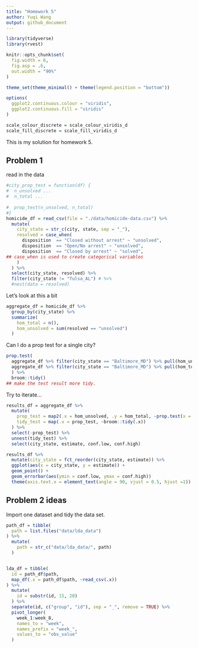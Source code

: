```yaml
---
title: "Homework 5"
author: Yuqi Wang
output: github_document
---
```


```r
library(tidyverse)
library(rvest)

knitr::opts_chunk$set(
  fig.width = 6,
  fig.asp = .6,
  out.width = "90%"
)

theme_set(theme_minimal() + theme(legend.position = "bottom"))

options(
  ggplot2.continuous.colour = "viridis",
  ggplot2.continuous.fill = "viridis"
)

scale_colour_discrete = scale_colour_viridis_d
scale_fill_discrete = scale_fill_viridis_d
```


This is my solution for homework 5.

## Problem 1
read in the data

```r
#city_prop_test = function(df) {
#  n_unsolved ...
#  n_total ...
  
#  prop_test(n_unsolved, n_total)
#}
homicide_df = read_csv(file = "./data/homicide-data.csv") %>% 
  mutate(
    city_state = str_c(city, state, sep = "_"),
    resolved = case_when(
      disposition  == "Closed without arrest" ~ "unsolved",
      disposition  == "Open/No arrest" ~ "unsolved",
      disposition  == "Closed by arrest" ~ "solved",
## case_when is used to create categorical variables
    )
  ) %>% 
  select(city_state, resolved) %>% 
  filter(city_state != "Tulsa_AL") # %>% 
  #nest(data = resolved)
```

Let's look at this a bit

```r
aggregate_df = homicide_df %>% 
  group_by(city_state) %>% 
  summarize(
    hom_total = n(),
    hom_unsolved = sum(resolved == "unsolved")
  )
```


Can I do a prop test for a single city?

```r
prop.test(
  aggregate_df %>% filter(city_state == "Baltimore_MD") %>% pull(hom_unsolved),
  aggregate_df %>% filter(city_state == "Baltimore_MD") %>% pull(hom_total)
  ) %>% 
  broom::tidy()
## make the test result more tidy.
```

Try to iterate...

```r
results_df = aggregate_df %>% 
  mutate(
    prop_test = map2(.x = hom_unsolved, .y = hom_total, ~prop.test(x = .x, n = .y)),
    tidy_test = map(.x = prop_test, ~broom::tidy(.x))
  ) %>% 
  select(-prop_test) %>% 
  unnest(tidy_test) %>% 
  select(city_state, estimate, conf.low, conf.high)
```

```r
results_df %>% 
  mutate(city_state = fct_reorder(city_state, estimate)) %>% 
  ggplot(aes(x = city_state, y = estimate)) +
  geom_point() +
  geom_errorbar(aes(ymin = conf.low, ymax = conf.high))
  theme(axis.text.x = element_text(angle = 90, vjust = 0.5, hjust =1))
```

## Problem 2 ideas

Import one dataset and tidy the data set.
```r
path_df = tibble(
  path = list.files("data/lda_data")
) %>% 
  mutate(
    path = str_c("data/lda_data/", path)
  )


lda_df = tibble(
  id = path_df$path,
  map_df(.x = path_df$path, ~read_csv(.x))
) %>% 
  mutate(
    id = substr(id, 15, 20)
  ) %>% 
  separate(id, c("group", "id"), sep = "_", remove = TRUE) %>% 
  pivot_longer(
    week_1:week_8,
    names_to = "week",
    names_prefix = "week_",
    values_to = "obs_value"
  )


```

